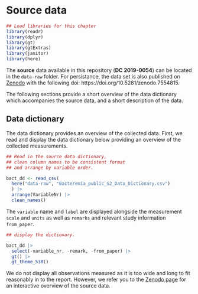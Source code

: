 # Source data {#sec-source-data}

```r
## Load libraries for this chapter
library(readr)
library(dplyr)
library(gt)
library(gtExtras)
library(janitor)
library(here)
```

The **source** data available in this repository (**DC 2019-0054**) can be located in the `data-raw` folder. For persistance, the data set is also published on [Zenodo](https://doi.org/10.5281/zenodo.7554815) with the following doi: https://doi.org/10.5281/zenodo.7554815. 

The following sections provide a short overview of the data dictionary which accompanies the source data, and a short description of the data. 


## Data dictionary {#sec-data_dict}

The data dictionary provides an overview of the collected data. First, we read and display the data dictionary below providing an overview of the collected measurements. 

```r

## Read in the source data dictionary, 
## clean column names to be consistent format 
## and arrange by variable order.  

bact_dd <- read_csv(
  here("data-raw", "Bacteremia_public_S2_Data_Dictionary.csv")
  ) |>
  arrange(VariableNr) |>
  clean_names()
```
The `variable` name and `label` are displayed alongside the measurement `scale` and `units` as well as `remarks` and relevant study information `from_paper`. 

```r

## display the dictionary. 

bact_dd |> 
  select(-variable_nr, -remark, -from_paper) |>
  gt() |>
  gt_theme_538()

```


We do not display all observations measured as it is too wide and long to fit reasonably in to the report. However, we refer you to the [Zenodo page](https://doi.org/10.5281/zenodo.7554815) for an interactive overview of the source data. 
